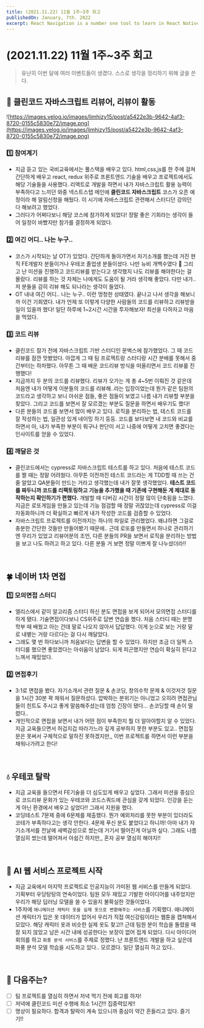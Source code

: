 ```yaml
---
title: (2021.11.22) 11월 1주~3주 회고
publishedOn: January, 7th. 2022
excerpt: React Navigation is a number one tool to learn in React Native. You would always use them; these are some of the best practices in using React Navigation
---
```



<Meta title="(2021.11.22) 11월 1주~3주 회고" />

# (2021.11.22) 11월 1주~3주 회고

> 유난히 이번 달에 여러 이벤트들이 생겼다. 스스로 생각을 정리하기 위해 글을 쓴다.
> 

## 🧹 클린코드 자바스크립트 리뷰어, 리뷰이 활동

![https://images.velog.io/images/limhizy15/post/a5422e3b-9642-4af3-8720-0155c5830e72/image.png](https://images.velog.io/images/limhizy15/post/a5422e3b-9642-4af3-8720-0155c5830e72/image.png)

### 1️⃣ 참여계기

- 지금 듣고 있는 국비교육에서는 풀스택을 배우고 있다. html,css,js를 한 주에 걸쳐 간단하게 배우고 react, redux 위주로 프론트엔드 기술을 배우고 프로젝트에서도 해당 기술들을 사용했다. 리액트로 개발을 하면서 내가 자바스크립트 활용 능력이 부족하다고 느끼던 와중 넥스트스텝 메인에 **클린코드 자바스크립트** 코스가 오픈 예정이라 해 알림신청을 해뒀다. 이 시기에 자바스크립트 관련해서 스터디던 강의던 다 해보려고 했었다.
- 그러다가 어쩌다보니 해당 코스에 참가하게 되었다! 정말 좋은 기회라는 생각이 들어 일정이 바빴지만 참가를 결정하게 되었다.

### 2️⃣ 여긴 어디.. 나는 누구..

- 코스가 시작되는 날 OT가 있었다. 간단하게 돌아가면서 자기소개를 했는데 거진 현직 FE개발자 분들이거나 우테코 졸업생 분들이셨다. 나만 뉴비 개백수였다 🐥 그리고 난 미션을 진행하고 코드리뷰를 받는다고 생각했지 나도 리뷰를 해야한다는 걸 몰랐다. 리뷰를 하는 것 자체는 나에게도 도움이 될 거라 생각해 좋았다. 다만 내가.. 저 분들을 감히 리뷰 해도 되나라는 생각이 들었다.
- OT 내내 여긴 어디.. 나는 누구.. 이런 멍청한 상태였다. 끝나고 나서 생각을 해보니까 이건 기회였다. 내가 언제 또 이렇게 다양한 사람들의 코드를 리뷰하고 리뷰받을 일이 있을까 했다! 일단 하루에 1~2시간 시간을 투자해보자! 최선을 다하자고 마음을 먹었다.

### 3️⃣ 코드 리뷰

- 클린코드 참가 전에 자바스크립트 기반 스터디인 문벅스에 참가했었다. 그 때 코드리뷰를 잠깐 맛봤었다. 아깝게 그 때 팀 프로젝트랑 스터디랑 시간 분배를 못해서 중간부터는 하차했다. 아무튼 그 때 배운 코드리뷰 방식을 떠올리면서 코드 리뷰를 진행했다!
- 지금까지 두 분의 코드를 리뷰했다. 리뷰가 오가는 게 총 4~5번 이뤄진 것 같은데 처음엔 내가 어떻게 이분들의 코드를 리뷰해..라는 입장이었는데 뭔가 같은 팀원의 코드라고 생각하고 보니 아쉬운 점들, 좋은 점들이 보였고 나름 내가 리뷰할 부분을 찾았다. 그리고 코드를 보면서 잘 모르겠는 부분도 질문을 하면서 배우기도 했다!
- 다른 분들의 코드를 보면서 많이 배우고 있다. 로직을 분리하는 법, 테스트 코드를 잘 작성하는 법, 일관성 있게 네이밍 하기 등등. 코드를 보다보면 내 코드와 비교를 하면서 아, 내가 부족한 부분이 뭐구나 판단이 서고 나중에 어떻게 고치면 좋겠다는 인사이트를 얻을 수 있었다.

### 4️⃣ 깨달은 것

- 클린코드에서는 cypress로 자바스크립트 테스트를 하고 있다. 처음에 테스트 코드를 짤 때는 정말 어려웠다. 아무튼 이전까진 테스트 코드라는 게 TDD할 때 쓰는 건 줄 알았고 QA분들이 만드는 거라고 생각했는데 내가 잘못 생각했었다. **테스트 코드를 짜두니까 코드를 리팩토링하고 기능을 추가했을 때 기존에 구현해둔 게 제대로 동작하는지 확인하기가 편했다.** 개발할 때 디버깅 시간이 정말 많이 단축됨을 느꼈다. 지금은 로또게임을 만들고 있는데 기능 점검할 때 정말 귀찮았는데 cypress로 이걸 자동화하니까 더 확실하고 빠르게 내가 작성한 코드를 검증할 수 있었다.
- 자바스크립트 프로젝트를 이전까지는 하나의 파일로 관리했었다. 왜냐하면 그걸로 충분한 간단한 것들만 만들어봤기 때문에.. 근데 로또를 만들면서 하나로 관리하기엔 무리가 있었고 리뷰어분의 조언, 다른 분들의 PR을 보면서 로직을 분리하는 방법을 보고 나도 하려고 하고 있다. 다른 분들 거 보면 정말 이쁘게 잘 나누셨더라!!

<br/>

## 🍀 네이버 1차 면접

### 1️⃣ 모의면접 스터디

- 엘리스에서 같이 알고리즘 스터디 하신 분도 면접을 보게 되어서 모의면접 스터디를 하게 됐다. 기술면접이다보니 CS위주로 답변 연습을 했다. 처음 스터디 때는 분명 학부 때 배웠고 아는 건데 말로 나오지 않아서 답답했다. 이게 눈으로 보는 거랑 말로 내뱉는 거랑 다르다는 걸 다시 깨달았다.
- 그래도 몇 번 하다보니까 처음보다는 답변을 할 수 있었다. 하지만 조금 더 일찍 스터디를 했으면 좋았겠다는 아쉬움이 남았다. 되게 피곤했지만 연습이 확실히 된다고 느껴서 재밌었다.

### 2️⃣ 면접후기

- 3:1로 면접을 봤다. 자기소개서 관련 질문 & 손코딩, 창의수학 문제 & 이것저것 질문을 1시간 30분 꽉 채워서 질문하셨다. 압박하는 분위기는 아니었고 오히려 면접관님들이 힌트도 주시고 좋게 말씀해주셨는데 엄청 긴장이 됐다... 손코딩할 때 손이 떨렸다..
- 개인적으로 면접을 보면서 내가 어떤 점이 부족한지 뭘 더 알아야할지 알 수 있었다. 지금 교육들으면서 허겁지겁 따라가느라 깊게 공부하지 못한 부분도 있고.. 면접질문은 못써서 구체적으로 말하진 못하겠지만,, 이번 프로젝트를 하면서 이런 부분을 채워나가려고 한다!

<br />

## 💧 우테코 탈락

- 지금 교육을 들으면서 FE기술을 더 심도있게 배우고 싶었다. 그래서 미션을 중심으로 코드리뷰 문화가 있는 우테코와 코드스쿼드에 관심을 갖게 되었다. 인강을 듣는 게 아닌 환경에서 배우고 싶었다!! 그래서 지원을 했다.
- 코딩테스트 7문제 중에 6문제를 제출했다. 뭔가 예외처리를 못한 부분이 있더라도 코테가 부족하다고는 생각 안한다. 4문제 푸신 분도 붙었다고 하니까! 아마 내가 자기소개서를 전날에 새벽감성으로 썼는데 거기서 떨어진게 아닐까 싶다. 그래도 나름 열심히 썼는데 떨어져서 아쉽긴 하지만,, 혼자 공부 열심히 해야지!!

<br />

## 🤖 AI 웹 서비스 프로젝트 시작

- 지금 교육에서 마지막 프로젝트로 인공지능이 가미된 웹 서비스를 만들게 되었다. 기획부터 우당탕탕의 연속이었다. 팀원 모두 재밌고 기발한 아이디어를 내주었지만 우리가 해당 딥러닝 모델을 쓸 수 있을지 불확실한 것들이었다.
- 1주차에 `애니메이션 캐릭터 옷을 실제 옷으로 변환해주는 서비스`를 기획했다. 애니메이션 캐릭터가 입은 옷 데이터가 없어서 우리가 직접 여신강림이라는 웹툰을 캡쳐해서 모았다. 해당 캐릭터 옷과 비슷한 실제 옷도 찾고!! 근데 팀원 분이 학습을 돌렸을 때 잘 되지 않았고 남은 시간 내에 성공한다는 보장이 없어 접게 되었다. 다시 아이디어 회의를 하고 `화풍 분석 서비스`를 주제로 정했다. 난 프론트엔드 개발을 하고 싶은데 화풍 분석 모델 학습을 시도하고 있다.. 모르겠다. 일단 열심히 하고 있다..

<br />

## 🎲 다음주는?

- [ ]  팀 프로젝트를 열심히 하면서 저녁 먹기 전에 회고를 하자!
- [ ]  저녁에 클린코드 미션 수행에 최소 1시간!! 집중력있게!!
- [ ]  명상이 필요하다. 합격과 탈락이 계속 있으니까 중심이 약간 흔들리고 있다. 즐기기!!
